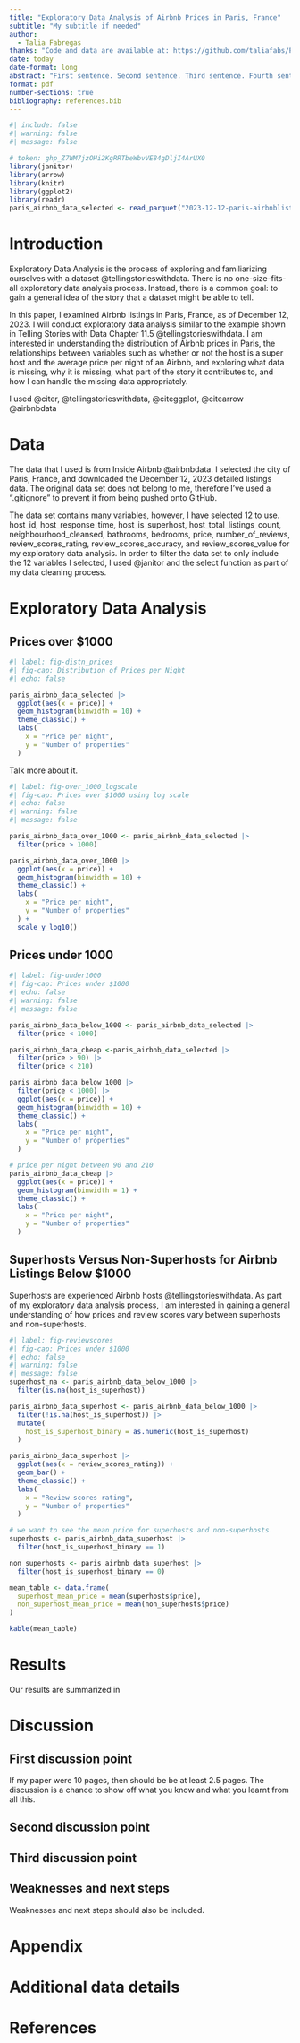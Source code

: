 ```yaml
---
title: "Exploratory Data Analysis of Airbnb Prices in Paris, France"
subtitle: "My subtitle if needed"
author: 
  - Talia Fabregas
thanks: "Code and data are available at: https://github.com/taliafabs/ParisAirbnb.git"
date: today
date-format: long
abstract: "First sentence. Second sentence. Third sentence. Fourth sentence."
format: pdf
number-sections: true
bibliography: references.bib
---
```


```r
#| include: false
#| warning: false
#| message: false

# token: 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
library(janitor)
library(arrow)
library(knitr)
library(ggplot2)
library(readr)
paris_airbnb_data_selected <- read_parquet("2023-12-12-paris-airbnblistings-select_variables.parquet")
```


# Introduction

Exploratory Data Analysis is the process of exploring and familiarizing ourselves with a dataset @tellingstorieswithdata. There is no one-size-fits-all exploratory data analysis process. Instead, there is a common goal: to gain a general idea of the story that a dataset might be able to tell.

In this paper, I examined Airbnb listings in Paris, France, as of December 12, 2023. I will conduct exploratory data analysis similar to the example shown in Telling Stories with Data Chapter 11.5 @tellingstorieswithdata. I am interested in understanding the distribution of Airbnb prices in Paris, the relationships between variables such as whether or not the host is a super host and the average price per night of an Airbnb, and exploring what data is missing, why it is missing, what part of the story it contributes to, and how I can handle the missing data appropriately.




I used @citer, @tellingstorieswithdata, @citeggplot, @citearrow @airbnbdata


# Data {#sec-data}
The data that I used is from Inside Airbnb @airbnbdata. I selected the city of Paris, France, and downloaded the December 12, 2023 detailed listings data. The original data set does not belong to me, therefore I've used a ".gitignore" to prevent it from being pushed onto GitHub.

The data set contains many variables, however, I have selected 12 to use.  host_id, host_response_time, host_is_superhost, host_total_listings_count, neighbourhood_cleansed, bathrooms, bedrooms, price, number_of_reviews, review_scores_rating, review_scores_accuracy, and review_scores_value for my exploratory data analysis. In order to filter the data set to only include the 12 variables I selected, I used @janitor and the select function as part of my data cleaning process.


# Exploratory Data Analysis {#sec-eda}

## Prices over $1000
```r
#| label: fig-distn_prices
#| fig-cap: Distribution of Prices per Night 
#| echo: false

paris_airbnb_data_selected |>
  ggplot(aes(x = price)) +
  geom_histogram(binwidth = 10) +
  theme_classic() +
  labs(
    x = "Price per night",
    y = "Number of properties"
  )
```

Talk more about it.

```r
#| label: fig-over_1000_logscale
#| fig-cap: Prices over $1000 using log scale
#| echo: false
#| warning: false
#| message: false

paris_airbnb_data_over_1000 <- paris_airbnb_data_selected |>
  filter(price > 1000)

paris_airbnb_data_over_1000 |>
  ggplot(aes(x = price)) +
  geom_histogram(binwidth = 10) +
  theme_classic() +
  labs(
    x = "Price per night",
    y = "Number of properties"
  ) +
  scale_y_log10()
```


## Prices under 1000
```r
#| label: fig-under1000
#| fig-cap: Prices under $1000
#| echo: false
#| warning: false
#| message: false

paris_airbnb_data_below_1000 <- paris_airbnb_data_selected |>
  filter(price < 1000)

paris_airbnb_data_cheap <-paris_airbnb_data_selected |>
  filter(price > 90) |>
  filter(price < 210) 

paris_airbnb_data_below_1000 |>
  filter(price < 1000) |>
  ggplot(aes(x = price)) +
  geom_histogram(binwidth = 10) +
  theme_classic() +
  labs(
    x = "Price per night",
    y = "Number of properties"
  )

# price per night between 90 and 210
paris_airbnb_data_cheap |>
  ggplot(aes(x = price)) +
  geom_histogram(binwidth = 1) +
  theme_classic() +
  labs(
    x = "Price per night",
    y = "Number of properties"
  )
```


## Superhosts Versus Non-Superhosts for Airbnb Listings Below $1000
Superhosts are experienced Airbnb hosts @tellingstorieswithdata. As part of my exploratory data analysis process, I am interested in gaining a general understanding of how prices and review scores vary between superhosts and non-superhosts. 
```r
#| label: fig-reviewscores
#| fig-cap: Prices under $1000
#| echo: false
#| warning: false
#| message: false
superhost_na <- paris_airbnb_data_below_1000 |>
  filter(is.na(host_is_superhost))

paris_airbnb_data_superhost <- paris_airbnb_data_below_1000 |>
  filter(!is.na(host_is_superhost)) |>
  mutate(
    host_is_superhost_binary = as.numeric(host_is_superhost)
  )

paris_airbnb_data_superhost |>
  ggplot(aes(x = review_scores_rating)) +
  geom_bar() +
  theme_classic() +
  labs(
    x = "Review scores rating",
    y = "Number of properties"
  )
```

```r
# we want to see the mean price for superhosts and non-superhosts
superhosts <- paris_airbnb_data_superhost |>
  filter(host_is_superhost_binary == 1)

non_superhosts <- paris_airbnb_data_superhost |>
  filter(host_is_superhost_binary == 0)

mean_table <- data.frame(
  superhost_mean_price = mean(superhosts$price),
  non_superhost_mean_price = mean(non_superhosts$price)
)

kable(mean_table)
```
# Results

Our results are summarized in






# Discussion

## First discussion point {#sec-first-point}

If my paper were 10 pages, then should be be at least 2.5 pages. The discussion is a chance to show off what you know and what you learnt from all this. 

## Second discussion point

## Third discussion point

## Weaknesses and next steps

Weaknesses and next steps should also be included.

\newpage

\appendix

# Appendix {-}


# Additional data details



\newpage


# References


